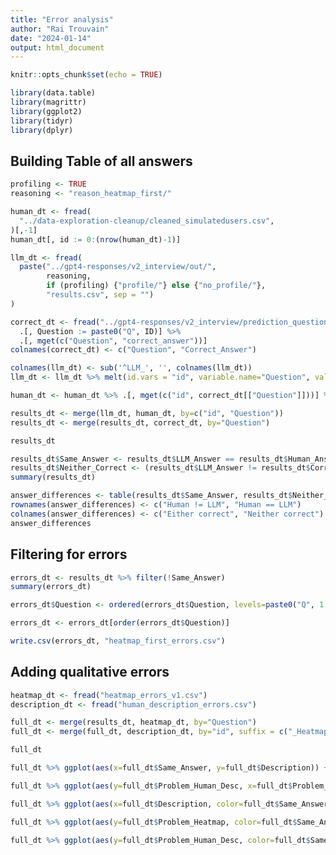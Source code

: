 ```yaml
---
title: "Error analysis"
author: "Rai Trouvain"
date: "2024-01-14"
output: html_document
---
```


```r
knitr::opts_chunk$set(echo = TRUE)
```

```r
library(data.table)
library(magrittr)
library(ggplot2)
library(tidyr)
library(dplyr)
```

## Building Table of all answers

```r
profiling <- TRUE
reasoning <- "reason_heatmap_first/"
```

```r

human_dt <- fread(
  "../data-exploration-cleanup/cleaned_simulatedusers.csv",
)[,-1]
human_dt[, id := 0:(nrow(human_dt)-1)]

llm_dt <- fread(
  paste("../gpt4-responses/v2_interview/out/",
        reasoning,
        if (profiling) {"profile/"} else {"no_profile/"},
        "results.csv", sep = "")
)

correct_dt <- fread("../gpt4-responses/v2_interview/prediction_questions.csv") %>%
  .[, Question := paste0("Q", ID)] %>%
  .[, mget(c("Question", "correct_answer"))]
colnames(correct_dt) <- c("Question", "Correct_Answer")

```

```r

colnames(llm_dt) <- sub('^LLM_', '', colnames(llm_dt))
llm_dt <- llm_dt %>% melt(id.vars = "id", variable.name="Question", value.name = "LLM_Answer")

human_dt <- human_dt %>% .[, mget(c("id", correct_dt[["Question"]]))] %>% melt(id.vars = "id", variable.name="Question", value.name = "Human_Answer")


```

```r

results_dt <- merge(llm_dt, human_dt, by=c("id", "Question"))
results_dt <- merge(results_dt, correct_dt, by="Question")

results_dt

results_dt$Same_Answer <- results_dt$LLM_Answer == results_dt$Human_Answer
results_dt$Neither_Correct <- (results_dt$LLM_Answer != results_dt$Correct_Answer) & (results_dt$Human_Answer != results_dt$Correct_Answer)
summary(results_dt)

answer_differences <- table(results_dt$Same_Answer, results_dt$Neither_Correct)
rownames(answer_differences) <- c("Human != LLM", "Human == LLM")
colnames(answer_differences) <- c("Either correct", "Neither correct")
answer_differences

```

## Filtering for errors

```r

errors_dt <- results_dt %>% filter(!Same_Answer)
summary(errors_dt)

errors_dt$Question <- ordered(errors_dt$Question, levels=paste0("Q", 1:20))

errors_dt <- errors_dt[order(errors_dt$Question)]

write.csv(errors_dt, "heatmap_first_errors.csv")

```


## Adding qualitative errors

```r

heatmap_dt <- fread("heatmap_errors_v1.csv")
description_dt <- fread("human_description_errors.csv")

full_dt <- merge(results_dt, heatmap_dt, by="Question")
full_dt <- merge(full_dt, description_dt, by="id", suffix = c("_Heatmap", "_Human_Desc"))

full_dt

```
```r

full_dt %>% ggplot(aes(x=full_dt$Same_Answer, y=full_dt$Description)) + geom_point() + geom_jitter()

full_dt %>% ggplot(aes(y=full_dt$Problem_Human_Desc, x=full_dt$Problem_Heatmap, color=full_dt$Same_Answer)) + geom_point() + geom_jitter() 

full_dt %>% ggplot(aes(x=full_dt$Description, color=full_dt$Same_Answer, fill=full_dt$Same_Answer))+geom_bar( position = position_dodge())

full_dt %>% ggplot(aes(y=full_dt$Problem_Heatmap, color=full_dt$Same_Answer, fill=full_dt$Same_Answer))+geom_bar( position = position_dodge())

full_dt %>% ggplot(aes(y=full_dt$Problem_Human_Desc, color=full_dt$Same_Answer, fill=full_dt$Same_Answer))+geom_bar( position = position_dodge())
```


